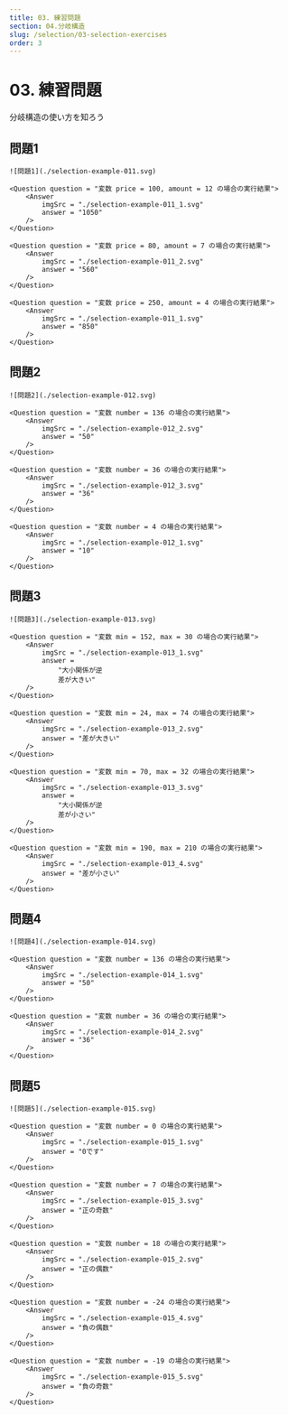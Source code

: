 ```yaml
---
title: 03. 練習問題
section: 04.分岐構造
slug: /selection/03-selection-exercises
order: 3
---
```



# 03. 練習問題

<p className="goal">分岐構造の使い方を知ろう</p>

## 問題1

    ![問題1](./selection-example-011.svg)

    <Question question = "変数 price = 100, amount = 12 の場合の実行結果">
        <Answer
            imgSrc = "./selection-example-011_1.svg"
            answer = "1050"
        />
    </Question>

    <Question question = "変数 price = 80, amount = 7 の場合の実行結果">
        <Answer
            imgSrc = "./selection-example-011_2.svg"
            answer = "560"
        />
    </Question>

    <Question question = "変数 price = 250, amount = 4 の場合の実行結果">
        <Answer
            imgSrc = "./selection-example-011_1.svg"
            answer = "850"
        />
    </Question>

## 問題2

    ![問題2](./selection-example-012.svg)

    <Question question = "変数 number = 136 の場合の実行結果">
        <Answer
            imgSrc = "./selection-example-012_2.svg"
            answer = "50"
        />
    </Question>

    <Question question = "変数 number = 36 の場合の実行結果">
        <Answer
            imgSrc = "./selection-example-012_3.svg"
            answer = "36"
        />
    </Question>

    <Question question = "変数 number = 4 の場合の実行結果">
        <Answer
            imgSrc = "./selection-example-012_1.svg"
            answer = "10"
        />
    </Question>

## 問題3

    ![問題3](./selection-example-013.svg)

    <Question question = "変数 min = 152, max = 30 の場合の実行結果">
        <Answer
            imgSrc = "./selection-example-013_1.svg"
            answer =
                "大小関係が逆
                差が大きい"
        />
    </Question>

    <Question question = "変数 min = 24, max = 74 の場合の実行結果">
        <Answer
            imgSrc = "./selection-example-013_2.svg"
            answer = "差が大きい"
        />
    </Question>

    <Question question = "変数 min = 70, max = 32 の場合の実行結果">
        <Answer
            imgSrc = "./selection-example-013_3.svg"
            answer =
                "大小関係が逆
                差が小さい"
        />
    </Question>

    <Question question = "変数 min = 190, max = 210 の場合の実行結果">
        <Answer
            imgSrc = "./selection-example-013_4.svg"
            answer = "差が小さい"
        />
    </Question>

## 問題4

    ![問題4](./selection-example-014.svg)

    <Question question = "変数 number = 136 の場合の実行結果">
        <Answer
            imgSrc = "./selection-example-014_1.svg"
            answer = "50"
        />
    </Question>

    <Question question = "変数 number = 36 の場合の実行結果">
        <Answer
            imgSrc = "./selection-example-014_2.svg"
            answer = "36"
        />
    </Question>

## 問題5

    ![問題5](./selection-example-015.svg)

    <Question question = "変数 number = 0 の場合の実行結果">
        <Answer
            imgSrc = "./selection-example-015_1.svg"
            answer = "0です"
        />
    </Question>

    <Question question = "変数 number = 7 の場合の実行結果">
        <Answer
            imgSrc = "./selection-example-015_3.svg"
            answer = "正の奇数"
        />
    </Question>

    <Question question = "変数 number = 18 の場合の実行結果">
        <Answer
            imgSrc = "./selection-example-015_2.svg"
            answer = "正の偶数"
        />
    </Question>

    <Question question = "変数 number = -24 の場合の実行結果">
        <Answer
            imgSrc = "./selection-example-015_4.svg"
            answer = "負の偶数"
        />
    </Question>

    <Question question = "変数 number = -19 の場合の実行結果">
        <Answer
            imgSrc = "./selection-example-015_5.svg"
            answer = "負の奇数"
        />
    </Question>